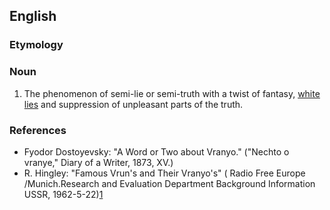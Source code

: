 ==English==
{{rfv}}
===Etymology===
{{etyl|ru}} {{term|враньё|lang=ru|tr=vran’jó||lying, lies}}
{{etystub}}

===Noun===
{{en-noun|-}}

# The phenomenon of semi-lie or semi-truth with a twist of fantasy, [[white lie]]s and suppression of unpleasant parts of the truth.

===References===
* Fyodor Dostoyevsky: "A Word or Two about Vranyo." ("Nechto o vranye," Diary of a Writer, 1873, XV.)
* R. Hingley: "Famous Vrun's and Their Vranyo's" ( Radio Free Europe /Munich.Research and Evaluation Department Background Information USSR, 1962-5-22)[http://www.osa.ceu.hu/files/holdings/300/8/3/text/60-3-312.shtml]